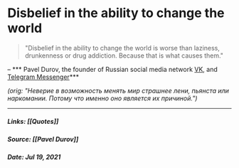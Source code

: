 
# Disbelief in the ability to change the world
> "Disbelief in the ability to change the world is worse than laziness, drunkenness or drug addiction. Because that is what causes them."

– *** Pavel Durov, the founder of Russian social media network [VK](http://vk.com), and [Telegram Messenger](http://telegram.org)***

*(orig: "Неверие в возможность менять мир страшнее лени, пьянста или наркомании. Потому что именно оно является их причиной.")*

---
##### Links:  [[Quotes]]
##### Source: [[Pavel Durov]]
##### Date:  Jul 19, 2021